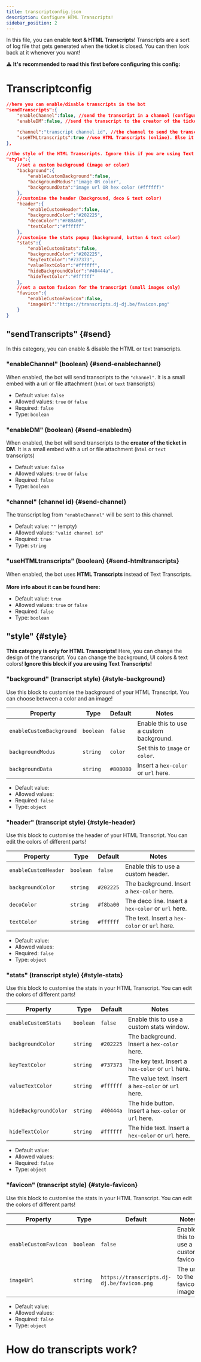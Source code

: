 ```yaml
---
title: transcriptconfig.json
description: Configure HTML Transcripts!
sidebar_position: 2
---
```


In this file, you can enable **text & <InlineLink isdoc="true" url="docs/system/transcripts">HTML Transcripts</InlineLink>**! 
Transcripts are a sort of log file that gets generated when the ticket is closed. You can then look back at it whenever you want!

⚠️ <ColorText color="red">**It's recommended to read this first before configuring this config:**</ColorText>
<LinkBlock mode="emoji" emoji="📄" isdoc="true" url="docs/system/transcripts" name="Open Ticket Transcripts" description="How do HTML & text transcripts work?"></LinkBlock>

# Transcriptconfig

```json title="config.json"
//here you can enable/disable transcripts in the bot
"sendTranscripts":{
    "enableChannel":false, //send the transcript in a channel (configure below)
    "enableDM":false, //send the transcript to the creator of the ticket in DM

    "channel":"transcript channel id", //the channel to send the transcript to
    "useHTMLtranscripts":true //use HTML Transcripts (online). Else it will use Text Transcripts (local)
},

//the style of the HTML Transcripts. Ignore this if you are using Text Transcripts!
"style":{
    //set a custom background (image or color)
    "background":{ 
        "enableCustomBackground":false,
        "backgroundModus":"image OR color",
        "backgroundData":"image url OR hex color (#ffffff)"
    },
    //customise the header (background, deco & text color)
    "header":{
        "enableCustomHeader":false,
        "backgroundColor":"#202225",
        "decoColor":"#F8BA00",
        "textColor":"#ffffff"
    },
    //customise the stats popup (background, button & text color)
    "stats":{
        "enableCustomStats":false,
        "backgroundColor":"#202225",
        "keyTextColor":"#737373",
        "valueTextColor":"#ffffff",
        "hideBackgroundColor":"#40444a",
        "hideTextColor":"#ffffff"
    },
    //set a custom favicon for the transcript (small images only)
    "favicon":{
        "enableCustomFavicon":false,
        "imageUrl":"https://transcripts.dj-dj.be/favicon.png"
    }
}
```

## "sendTranscripts" \{#send}
In this category, you can enable & disable the HTML or text transcripts.

### "enableChannel" (boolean) \{#send-enablechannel}
When enabled, the bot will send transcripts to the `"channel"`.
It is a small embed with a url or file attachment (`html` or `text` transcripts)

<GoodImage src="/img/docs-v3/core/transcripts_msg.png" size="40%"></GoodImage>

- Default value: `false`
- Allowed values: `true` or `false`
- Required: `false`
- Type: `boolean`

### "enableDM" (boolean) \{#send-enabledm}
When enabled, the bot will send transcripts to the **creator of the ticket in DM**.
It is a small embed with a url or file attachment (`html` or `text` transcripts)

<GoodImage src="/img/docs-v3/core/transcripts_msg.png" size="40%"></GoodImage>

- Default value: `false`
- Allowed values: `true` or `false`
- Required: `false`
- Type: `boolean`

### "channel" (channel id) \{#send-channel}
The transcript log from `"enableChannel"` will be sent to this channel.

- Default value: `""` (empty)
- Allowed values: `"valid channel id"`
- Required: `true`
- Type: `string`

### "useHTMLtranscripts" (boolean) \{#send-htmltranscripts}
When enabled, the bot uses <InlineLink isdoc="true" url="docs/system/transcripts">**HTML Transcripts**</InlineLink> instead of Text Transcripts.<br></br>
**More info about it can be found here:**
<LinkBlock mode="emoji" emoji="📄" isdoc="true" url="docs/system/transcripts" name="Open Ticket Transcripts" description="How do HTML & text transcripts work?"></LinkBlock>


- Default value: `true`
- Allowed values: `true` or `false`
- Required: `false`
- Type: `boolean`

## "style" \{#style}
**This category is only for <ColorText color="red">HTML Transcripts</ColorText>!**
Here, you can change the design of the transcript. You can change the background, UI colors & text colors!
**Ignore this block if you are using Text Transcripts!**

### "background" (transcript style) \{#style-background}
Use this block to customise the background of your HTML Transcript. You can choose between a color and an image!

|Property                   |Type       |Default    |Notes                                      |
|---------------------------|-----------|-----------|-------------------------------------------|
|`enableCustomBackground`   |`boolean`  |`false`    |Enable this to use a custom background.    |
|`backgroundModus`          |`string`   |`color`    |Set this to `image` or `color`.            |
|`backgroundData`           |`string`   |`#808080`  |Insert a `hex-color` or `url` here.        |

- Default value: ` `
- Allowed values: ` `
- Required: `false`
- Type: `object`

### "header" (transcript style) \{#style-header}
Use this block to customise the header of your HTML Transcript. You can edit the colors of different parts!

|Property                   |Type       |Default    |Notes                                              |
|---------------------------|-----------|-----------|---------------------------------------------------|
|`enableCustomHeader`       |`boolean`  |`false`    |Enable this to use a custom header.                |
|`backgroundColor`          |`string`   |`#202225`  |The background. Insert a `hex-color` here.         |
|`decoColor`                |`string`   |`#f8ba00`  |The deco line. Insert a `hex-color` or `url` here. |
|`textColor`                |`string`   |`#ffffff`  |The text. Insert a `hex-color` or `url` here.      |

- Default value: ` `
- Allowed values: ` `
- Required: `false`
- Type: `object`

### "stats" (transcript style) \{#style-stats}
Use this block to customise the stats in your HTML Transcript. You can edit the colors of different parts!

|Property                   |Type       |Default    |Notes                                                |
|---------------------------|-----------|-----------|-----------------------------------------------------|
|`enableCustomStats`        |`boolean`  |`false`    |Enable this to use a custom stats window.            |
|`backgroundColor`          |`string`   |`#202225`  |The background. Insert a `hex-color` here.           |
|`keyTextColor`             |`string`   |`#737373`  |The key text. Insert a `hex-color` or `url` here.    |
|`valueTextColor`           |`string`   |`#ffffff`  |The value text. Insert a `hex-color` or `url` here.  |
|`hideBackgroundColor`      |`string`   |`#40444a`  |The hide button. Insert a `hex-color` or `url` here. |
|`hideTextColor`            |`string`   |`#ffffff`  |The hide text. Insert a `hex-color` or `url` here.   |

- Default value: ` `
- Allowed values: ` `
- Required: `false`
- Type: `object`

### "favicon" (transcript style) \{#style-favicon}
Use this block to customise the stats in your HTML Transcript. You can edit the colors of different parts!

|Property              |Type       |Default                                    |Notes                                |
|----------------------|-----------|-------------------------------------------|-------------------------------------|
|`enableCustomFavicon` |`boolean`  |`false`                                    |Enable this to use a custom favicon. |
|`imageUrl`            |`string`   |`https://transcripts.dj-dj.be/favicon.png` |The url to the favicon image.        |

- Default value: ` `
- Allowed values: ` `
- Required: `false`
- Type: `object`

# How do transcripts work?
<LinkBlock mode="emoji" emoji="📄" isdoc="true" url="docs/system/transcripts" name="Open Ticket Transcripts" description="How do HTML & text transcripts work?"></LinkBlock>